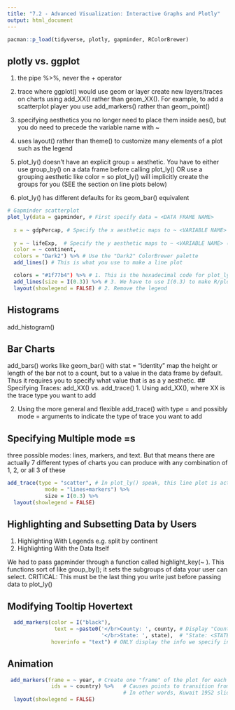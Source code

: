 ```yaml
---
title: "7.2 - Advanced Visualization: Interactive Graphs and Plotly"
output: html_document
---
```


```r
pacman::p_load(tidyverse, plotly, gapminder, RColorBrewer)
```

## plotly vs. ggplot
1. the pipe %>%, never the + operator

2. trace where ggplot() would use geom or layer
create new layers/traces on charts using add_XX() rather than geom_XX(). 
For example, to add a scatterplot player you use add_markers() rather than geom_point()

3. specifying aesthetics you no longer need to place them inside aes(), but you do need to precede the variable name with ~

4. uses layout() rather than theme() to customize many elements of a plot such as the legend

5. plot_ly() doesn’t have an explicit group = aesthetic. You have to either use group_by() on a data frame before calling plot_ly() OR use a grouping aesthetic like color = so plot_ly() will implicitly create the groups for you (SEE the section on line plots below)

6. plot_ly() has different defaults for its geom_bar() equivalent

```r
# Gapminder scatterplot
plot_ly(data = gapminder, # First specify data = <DATA FRAME NAME>
  
  x = ~ gdpPercap, # Specify the x aesthetic maps to ~ <VARIABLE NAME> (in this case, gdpPercap)
              
  y = ~ lifeExp,  # Specify the y aesthetic maps to ~ <VARIABLE NAME> (in this case, lifeExp)
  color = ~ continent, 
  colors = "Dark2") %>% # Use the "Dark2" ColorBrewer palette
  add_lines() # This is what you use to make a line plot
```

```r
  colors = "#1f77b4") %>% # 1. This is the hexadecimal code for plot_ly()'s default muted blue
  add_lines(size = I(0.3)) %>% # 3. We have to use I(0.3) to make R/plot_ly() evaluate it as a single number 0.3 rather than mapping to a variable.
  layout(showlegend = FALSE) # 2. Remove the legend
```

## Histograms
  add_histogram()
  
## Bar Charts
add_bars() works like geom_bar() with stat = "identity"
map the height or length of the bar not to a count, but to a value in the data frame by default. Thus it requires you to specify what value that is as a y aesthetic.
## Specifying Traces: add_XX() vs. add_trace()
1. Using add_XX(), where XX is the trace type you want to add

2. Using the more general and flexible add_trace() with type = and possibly mode = arguments to indicate the type of trace you want to add

## Specifying Multiple mode =s
three possible modes: lines, markers, and text. But that means there are actually 7 different types of charts you can produce with any combination of 1, 2, or all 3 of these
```r
add_trace(type = "scatter", # In plot_ly() speak, this line plot is actually of type "scatter" but with "lines" instead of "markers" (points) 
            mode = "lines+markers") %>% 
            size = I(0.3) %>% 
  layout(showlegend = FALSE) 
```

## Highlighting and Subsetting Data by Users
1. Highlighting With Legends
e.g. split by continent
2. Highlighting With the Data Itself

We had to pass gapminder through a function called highlight_key(~ <VARIABLE NAME>). This functions sort of like group_by(); it sets the subgroups of data your user can select.
CRITICAL: This must be the last thing you write just before passing data to plot_ly()

## Modifying Tooltip Hovertext
```r
  add_markers(color = I("black"),
               text = ~paste0('</br>County: ', county, # Display "County: <COUNTY NAME>" on one line, then 
                              '</br>State: ', state),  # "State: <STATE NAME>" on the next
              hoverinfo = "text") # ONLY display the info we specify in text =
```

## Animation
```r
 add_markers(frame = ~ year, # Create one "frame" of the plot for each value of year
              ids = ~ country) %>%   # Causes points to transition from frame to frame within countries 
                                     # In other words, Kuwait 1952 slides to Kuwait 1957, and so on
  layout(showlegend = FALSE) 
```